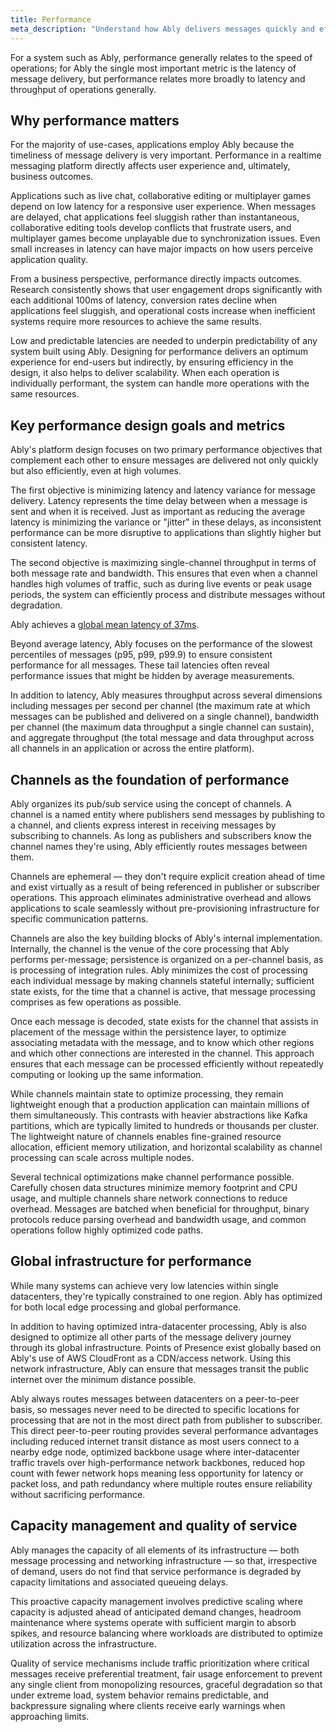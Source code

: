 ```yaml
---
title: Performance
meta_description: "Understand how Ably delivers messages quickly and efficiently, even at high volumes."
---
```


For a system such as Ably, performance generally relates to the speed of operations; for Ably the single most important metric is the latency of message delivery, but performance relates more broadly to latency and throughput of operations generally.

## Why performance matters

For the majority of use-cases, applications employ Ably because the timeliness of message delivery is very important. Performance in a realtime messaging platform directly affects user experience and, ultimately, business outcomes.

Applications such as live chat, collaborative editing or multiplayer games depend on low latency for a responsive user experience. When messages are delayed, chat applications feel sluggish rather than instantaneous, collaborative editing tools develop conflicts that frustrate users, and multiplayer games become unplayable due to synchronization issues. Even small increases in latency can have major impacts on how users perceive application quality.

From a business perspective, performance directly impacts outcomes. Research consistently shows that user engagement drops significantly with each additional 100ms of latency, conversion rates decline when applications feel sluggish, and operational costs increase when inefficient systems require more resources to achieve the same results.

Low and predictable latencies are needed to underpin predictability of any system built using Ably. Designing for performance delivers an optimum experience for end-users but indirectly, by ensuring efficiency in the design, it also helps to deliver scalability. When each operation is individually performant, the system can handle more operations with the same resources.

## Key performance design goals and metrics

Ably's platform design focuses on two primary performance objectives that complement each other to ensure messages are delivered not only quickly but also efficiently, even at high volumes.

The first objective is minimizing latency and latency variance for message delivery. Latency represents the time delay between when a message is sent and when it is received. Just as important as reducing the average latency is minimizing the variance or "jitter" in these delays, as inconsistent performance can be more disruptive to applications than slightly higher but consistent latency.

The second objective is maximizing single-channel throughput in terms of both message rate and bandwidth. This ensures that even when a channel handles high volumes of traffic, such as during live events or peak usage periods, the system can efficiently process and distribute messages without degradation.

Ably achieves a [global mean latency of 37ms](/docs/platform/architecture/latency).

Beyond average latency, Ably focuses on the performance of the slowest percentiles of messages (p95, p99, p99.9) to ensure consistent performance for all messages. These tail latencies often reveal performance issues that might be hidden by average measurements.

In addition to latency, Ably measures throughput across several dimensions including messages per second per channel (the maximum rate at which messages can be published and delivered on a single channel), bandwidth per channel (the maximum data throughput a single channel can sustain), and aggregate throughput (the total message and data throughput across all channels in an application or across the entire platform).

## Channels as the foundation of performance

Ably organizes its pub/sub service using the concept of channels. A channel is a named entity where publishers send messages by publishing to a channel, and clients express interest in receiving messages by subscribing to channels. As long as publishers and subscribers know the channel names they're using, Ably efficiently routes messages between them.

Channels are ephemeral — they don't require explicit creation ahead of time and exist virtually as a result of being referenced in publisher or subscriber operations. This approach eliminates administrative overhead and allows applications to scale seamlessly without pre-provisioning infrastructure for specific communication patterns.

Channels are also the key building blocks of Ably's internal implementation. Internally, the channel is the venue of the core processing that Ably performs per-message; persistence is organized on a per-channel basis, as is processing of integration rules. Ably minimizes the cost of processing each individual message by making channels stateful internally; sufficient state exists, for the time that a channel is active, that message processing comprises as few operations as possible.

Once each message is decoded, state exists for the channel that assists in placement of the message within the persistence layer, to optimize associating metadata with the message, and to know which other regions and which other connections are interested in the channel. This approach ensures that each message can be processed efficiently without repeatedly computing or looking up the same information.

While channels maintain state to optimize processing, they remain lightweight enough that a production application can maintain millions of them simultaneously. This contrasts with heavier abstractions like Kafka partitions, which are typically limited to hundreds or thousands per cluster. The lightweight nature of channels enables fine-grained resource allocation, efficient memory utilization, and horizontal scalability as channel processing can scale across multiple nodes.

Several technical optimizations make channel performance possible. Carefully chosen data structures minimize memory footprint and CPU usage, and multiple channels share network connections to reduce overhead. Messages are batched when beneficial for throughput, binary protocols reduce parsing overhead and bandwidth usage, and common operations follow highly optimized code paths.

## Global infrastructure for performance

While many systems can achieve very low latencies within single datacenters, they're typically constrained to one region. Ably has optimized for both local edge processing and global performance.

In addition to having optimized intra-datacenter processing, Ably is also designed to optimize all other parts of the message delivery journey through its global infrastructure. Points of Presence exist globally based on Ably's use of AWS CloudFront as a CDN/access network. Using this network infrastructure, Ably can ensure that messages transit the public internet over the minimum distance possible.

Ably always routes messages between datacenters on a peer-to-peer basis, so messages never need to be directed to specific locations for processing that are not in the most direct path from publisher to subscriber. This direct peer-to-peer routing provides several performance advantages including reduced internet transit distance as most users connect to a nearby edge node, optimized backbone usage where inter-datacenter traffic travels over high-performance network backbones, reduced hop count with fewer network hops meaning less opportunity for latency or packet loss, and path redundancy where multiple routes ensure reliability without sacrificing performance.

## Capacity management and quality of service

Ably manages the capacity of all elements of its infrastructure — both message processing and networking infrastructure — so that, irrespective of demand, users do not find that service performance is degraded by capacity limitations and associated queueing delays.

This proactive capacity management involves predictive scaling where capacity is adjusted ahead of anticipated demand changes, headroom maintenance where systems operate with sufficient margin to absorb spikes, and resource balancing where workloads are distributed to optimize utilization across the infrastructure.

Quality of service mechanisms include traffic prioritization where critical messages receive preferential treatment, fair usage enforcement to prevent any single client from monopolizing resources, graceful degradation so that under extreme load, system behavior remains predictable, and backpressure signaling where clients receive early warnings when approaching limits.
